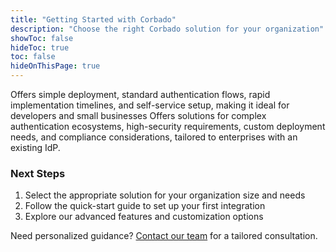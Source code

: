 ```yaml
---
title: "Getting Started with Corbado"
description: "Choose the right Corbado solution for your organization"
showToc: false
hideToc: true
toc: false
hideOnThisPage: true
---
```




  <Card horizontal="true" title="Corbado Complete: Passkey IdP for Small Businesses / Devs" icon="laptop-code" href="/corbado-complete/overview">
   Offers simple deployment, standard authentication flows, rapid implementation timelines, and self-service setup, making it ideal for developers and small businesses
  </Card>
  
  <Card horizontal="true" title="Corbado Connect: Passkeys for Enterprises with an existing IdP" icon="building" href="/corbado-connect/overview">
   Offers solutions for complex authentication ecosystems, high-security requirements, custom deployment needs, and compliance considerations, tailored to enterprises with an existing IdP.
  </Card>


### Next Steps

<ol>
  <li>Select the appropriate solution for your organization size and needs</li>
  <li>Follow the quick-start guide to set up your first integration</li>
  <li>Explore our advanced features and customization options</li>
</ol>

<p>Need personalized guidance? <a href="https://corbado.com/contact">Contact our team</a> for a tailored consultation.</p> 